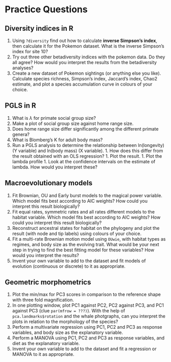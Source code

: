 # Practice Questions

## Diversity indices in R
1. Using `?diversity` find out how to calculate **inverse Simpson's index**, then calculate it for the Pokemon dataset. What is the inverse Simpson's index for site 10? 
2. Try out three other betadiversity indices with the pokemon data. Do they all agree? How would you interpret the results from the betadiversity analyses?
3. Create a new dataset of Pokemon sightings (or anything else you like).
Calculate species richness, Simpson's index, Jaccard's index, Chao2 estimate, and plot a species accumulation curve in colours of your choice.

## PGLS in R
1. What is $\lambda$ for primate social group size?
2. Make a plot of social group size against home range size. 
3. Does home range size differ significantly among the different primate genera?
4. What is Blomberg's K for adult body mass?
5. Run a PGLS analysis to determine the relationship between ln(longevity) (Y variable) and ln(body mass) (X variable). 
		1. How does this differ from the result obtained with an OLS regression? 
		1. Plot the result.
		1. Plot the lambda profile
		1. Look at the confidence intervals on the estimate of lambda. How would you interpret these?

## Macroevolutionary models
1. Fit Brownian, OU and Early burst models to the magical power variable.
Which model fits best according to AIC weights? How could you interpret this result biologically?
2. Fit equal rates, symmetric rates and all rates different models to the habitat variable.
Which model fits best according to AIC weights? How could you interpret this result biologically?
3. Reconstruct ancestral states for habitat on the phylogeny and plot the result (with node and tip labels) using colours of your choice.
4. Fit a multi-rate Brownian motion model using `OUwie`, with habitat types as regimes, and body size as the evolving trait. 
What would be your next step in trying to find the best fitting model for these variables?
How would you interpret the results?
5. Invent your own variable to add to the dataset and fit models of evolution (continuous or discrete) to it as appropriate.

## Geometric morphometrics
1. Plot the min/max for PC3 scores in comparison to the reference shape with three fold magnification.
2. In one plotting window, plot PC1 against PC2, PC2 against PC3, and PC1 against PC3 (clue `par(mfrow = ???)`). With the help of `pca.landmarks$rotation` and the whale photgraphs, can you interpret the plots in relation to the morphology of the species?
3. Perform a multivariate regression using PC1, PC2 and PC3 as response variables, and body size as the explanatory variable.
4. Perform a MANOVA using PC1, PC2 and PC3 as response variables, and diet as the explanatory variable.
5. Invent your own variable to add to the dataset and fit a regression or MANOVA to it as appropriate.

